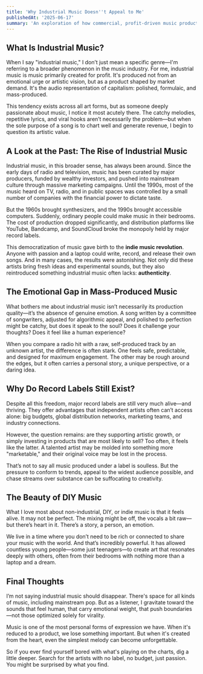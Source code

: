 ```yaml
---
title: 'Why Industrial Music Doesn''t Appeal to Me'
publishedAt: '2025-06-17'
summary: 'An exploration of how commercial, profit-driven music production often lacks authenticity and emotional depth. This piece contrasts mass-produced music with DIY and indie alternatives, examining how accessibility of music production technology has democratized artistic expression.'
---
```


## What Is Industrial Music?

When I say "industrial music," I don’t just mean a specific genre—I'm referring to a broader phenomenon in the music industry. For me, industrial music is music primarily created for profit. It's produced not from an emotional urge or artistic vision, but as a product shaped by market demand. It's the audio representation of capitalism: polished, formulaic, and mass-produced.

This tendency exists across all art forms, but as someone deeply passionate about music, I notice it most acutely there. The catchy melodies, repetitive lyrics, and viral hooks aren’t necessarily the problem—but when the sole purpose of a song is to chart well and generate revenue, I begin to question its artistic value.

## A Look at the Past: The Rise of Industrial Music

Industrial music, in this broader sense, has always been around. Since the early days of radio and television, music has been curated by major producers, funded by wealthy investors, and pushed into mainstream culture through massive marketing campaigns. Until the 1990s, most of the music heard on TV, radio, and in public spaces was controlled by a small number of companies with the financial power to dictate taste.

But the 1960s brought synthesizers, and the 1990s brought accessible computers. Suddenly, ordinary people could make music in their bedrooms. The cost of production dropped significantly, and distribution platforms like YouTube, Bandcamp, and SoundCloud broke the monopoly held by major record labels.

This democratization of music gave birth to the **indie music revolution**. Anyone with passion and a laptop could write, record, and release their own songs. And in many cases, the results were astonishing. Not only did these artists bring fresh ideas and experimental sounds, but they also reintroduced something industrial music often lacks: **authenticity**.

## The Emotional Gap in Mass-Produced Music

What bothers me about industrial music isn’t necessarily its production quality—it’s the absence of genuine emotion. A song written by a committee of songwriters, adjusted for algorithmic appeal, and polished to perfection might be catchy, but does it speak to the soul? Does it challenge your thoughts? Does it feel like a human experience?

When you compare a radio hit with a raw, self-produced track by an unknown artist, the difference is often stark. One feels safe, predictable, and designed for maximum engagement. The other may be rough around the edges, but it often carries a personal story, a unique perspective, or a daring idea.

## Why Do Record Labels Still Exist?

Despite all this freedom, major record labels are still very much alive—and thriving. They offer advantages that independent artists often can’t access alone: big budgets, global distribution networks, marketing teams, and industry connections.

However, the question remains: are they supporting artistic growth, or simply investing in products that are most likely to sell? Too often, it feels like the latter. A talented artist may be molded into something more "marketable," and their original voice may be lost in the process.

That’s not to say all music produced under a label is soulless. But the pressure to conform to trends, appeal to the widest audience possible, and chase streams over substance can be suffocating to creativity.

## The Beauty of DIY Music

What I love most about non-industrial, DIY, or indie music is that it feels alive. It may not be perfect. The mixing might be off, the vocals a bit raw—but there’s heart in it. There’s a story, a person, an emotion.

We live in a time where you don’t need to be rich or connected to share your music with the world. And that’s incredibly powerful. It has allowed countless young people—some just teenagers—to create art that resonates deeply with others, often from their bedrooms with nothing more than a laptop and a dream.

## Final Thoughts

I’m not saying industrial music should disappear. There's space for all kinds of music, including mainstream pop. But as a listener, I gravitate toward the sounds that feel human, that carry emotional weight, that push boundaries—not those optimized solely for virality.

Music is one of the most personal forms of expression we have. When it's reduced to a product, we lose something important. But when it's created from the heart, even the simplest melody can become unforgettable.

So if you ever find yourself bored with what's playing on the charts, dig a little deeper. Search for the artists with no label, no budget, just passion. You might be surprised by what you find.